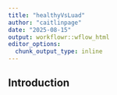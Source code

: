 ```yaml
---
title: "healthyVsLuad"
author: "caitlinpage"
date: "2025-08-15"
output: workflowr::wflow_html
editor_options:
  chunk_output_type: inline
---
```


## Introduction

```r

```

